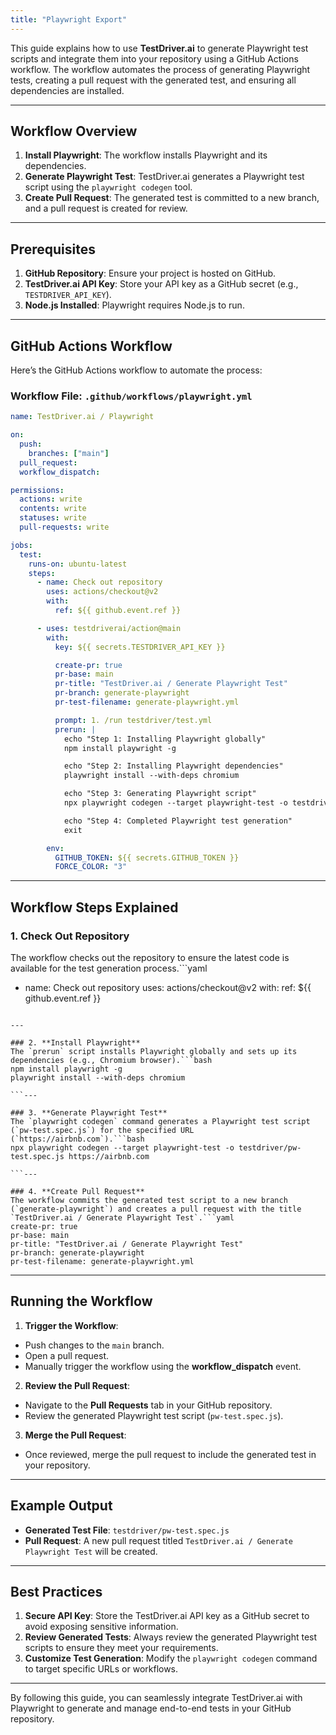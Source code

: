 ```yaml
---
title: "Playwright Export"
---
```


This guide explains how to use **TestDriver.ai** to generate Playwright test scripts and integrate them into your repository using a GitHub Actions workflow. The workflow automates the process of generating Playwright tests, creating a pull request with the generated test, and ensuring all dependencies are installed.

---

## Workflow Overview

1. **Install Playwright**: The workflow installs Playwright and its dependencies.
2. **Generate Playwright Test**: TestDriver.ai generates a Playwright test script using the `playwright codegen` tool.
3. **Create Pull Request**: The generated test is committed to a new branch, and a pull request is created for review.

---

## Prerequisites

1. **GitHub Repository**: Ensure your project is hosted on GitHub.
2. **TestDriver.ai API Key**: Store your API key as a GitHub secret (e.g., `TESTDRIVER_API_KEY`).
3. **Node.js Installed**: Playwright requires Node.js to run.

---

## GitHub Actions Workflow

Here’s the GitHub Actions workflow to automate the process:

### Workflow File: `.github/workflows/playwright.yml`

```yaml
name: TestDriver.ai / Playwright

on:
  push:
    branches: ["main"]
  pull_request:
  workflow_dispatch:

permissions:
  actions: write
  contents: write
  statuses: write
  pull-requests: write

jobs:
  test:
    runs-on: ubuntu-latest
    steps:
      - name: Check out repository
        uses: actions/checkout@v2
        with:
          ref: ${{ github.event.ref }}

      - uses: testdriverai/action@main
        with:
          key: ${{ secrets.TESTDRIVER_API_KEY }}

          create-pr: true
          pr-base: main
          pr-title: "TestDriver.ai / Generate Playwright Test"
          pr-branch: generate-playwright
          pr-test-filename: generate-playwright.yml

          prompt: 1. /run testdriver/test.yml
          prerun: |
            echo "Step 1: Installing Playwright globally"
            npm install playwright -g

            echo "Step 2: Installing Playwright dependencies"
            playwright install --with-deps chromium

            echo "Step 3: Generating Playwright script"
            npx playwright codegen --target playwright-test -o testdriver/pw-test.spec.js https://airbnb.com

            echo "Step 4: Completed Playwright test generation"
            exit

        env:
          GITHUB_TOKEN: ${{ secrets.GITHUB_TOKEN }}
          FORCE_COLOR: "3"


```

---

## Workflow Steps Explained

### 1. **Check Out Repository**
The workflow checks out the repository to ensure the latest code is available for the test generation process.```yaml
- name: Check out repository
  uses: actions/checkout@v2
  with:
    ref: ${{ github.event.ref }}

```

---

### 2. **Install Playwright**
The `prerun` script installs Playwright globally and sets up its dependencies (e.g., Chromium browser).```bash
npm install playwright -g
playwright install --with-deps chromium

```---

### 3. **Generate Playwright Test**
The `playwright codegen` command generates a Playwright test script (`pw-test.spec.js`) for the specified URL (`https://airbnb.com`).```bash
npx playwright codegen --target playwright-test -o testdriver/pw-test.spec.js https://airbnb.com

```---

### 4. **Create Pull Request**
The workflow commits the generated test script to a new branch (`generate-playwright`) and creates a pull request with the title `TestDriver.ai / Generate Playwright Test`.```yaml
create-pr: true
pr-base: main
pr-title: "TestDriver.ai / Generate Playwright Test"
pr-branch: generate-playwright
pr-test-filename: generate-playwright.yml

```

---

## Running the Workflow

1. **Trigger the Workflow**:
  - Push changes to the `main` branch.
  - Open a pull request.
  - Manually trigger the workflow using the **workflow_dispatch** event.

2. **Review the Pull Request**:
  - Navigate to the **Pull Requests** tab in your GitHub repository.
  - Review the generated Playwright test script (`pw-test.spec.js`).

3. **Merge the Pull Request**:
  - Once reviewed, merge the pull request to include the generated test in your repository.

---

## Example Output

- **Generated Test File**: `testdriver/pw-test.spec.js`
- **Pull Request**: A new pull request titled `TestDriver.ai / Generate Playwright Test` will be created.

---

## Best Practices

1. **Secure API Key**: Store the TestDriver.ai API key as a GitHub secret to avoid exposing sensitive information.
2. **Review Generated Tests**: Always review the generated Playwright test scripts to ensure they meet your requirements.
3. **Customize Test Generation**: Modify the `playwright codegen` command to target specific URLs or workflows.

---

By following this guide, you can seamlessly integrate TestDriver.ai with Playwright to generate and manage end-to-end tests in your GitHub repository.
